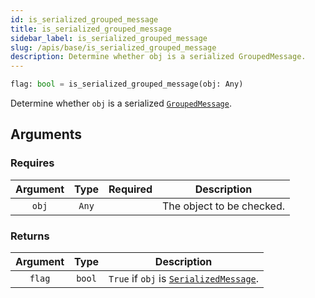 ```yaml
---
id: is_serialized_grouped_message
title: is_serialized_grouped_message
sidebar_label: is_serialized_grouped_message
slug: /apis/base/is_serialized_grouped_message
description: Determine whether obj is a serialized GroupedMessage.
---
```




<APITopBar
  type="func"
  isPrivate={true}
  source="base.is_serialized_grouped_message"
/>

```python
flag: bool = is_serialized_grouped_message(obj: Any)
```

Determine whether `obj` is a serialized [`GroupedMessage`](./GroupedMessage.mdx).

## Arguments

### Requires

| Argument | Type  |             Required              | <center>Description</center> |
| :------: | :---: | :-------------------------------: | :--------------------------- |
|  `obj`   | `Any` | <InlineIcon icon={vsiCheckIcon}/> | The object to be checked.    |

### Returns

| Argument |  Type  | <center>Description</center>                                       |
| :------: | :----: | :----------------------------------------------------------------- |
|  `flag`  | `bool` | `True` if `obj` is [`SerializedMessage`](./SerializedMessage.mdx). |
